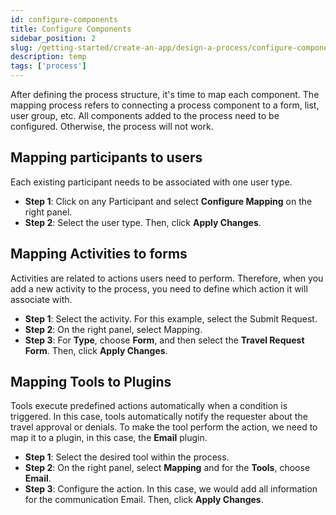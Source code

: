 ```yaml
---
id: configure-components
title: Configure Components
sidebar_position: 2
slug: /getting-started/create-an-app/design-a-process/configure-components
description: temp
tags: ['process']
---
```



After defining the process structure, it's time to map each component. The mapping process refers to connecting a process component to a form, list, user group, etc. All components added to the process need to be configured. Otherwise, the process will not work.

## Mapping participants to users

Each existing participant needs to be associated with one user type.

- **Step 1**: Click on any Participant and select **Configure Mapping** on the right panel.
- **Step 2**: Select the user type. Then, click **Apply Changes**.

## Mapping Activities to forms

Activities are related to actions users need to perform. Therefore, when you add a new activity to the process, you need to define which action it will associate with.

- **Step 1**: Select the activity. For this example, select the Submit Request.
- **Step 2**: On the right panel, select Mapping.
- **Step 3**: For **Type**, choose **Form**, and then select the **Travel Request Form**. Then, click **Apply Changes**.

## Mapping Tools to Plugins

Tools execute predefined actions automatically when a condition is triggered. In this case, tools automatically notify the requester about the travel approval or denials. To make the tool perform the action, we need to map it to a plugin, in this case, the **Email** plugin.

- **Step 1**: Select the desired tool within the process.
- **Step 2**: On the right panel, select **Mapping** and for the **Tools**, choose **Email**.
- **Step 3**: Configure the action. In this case, we would add all information for the communication Email. Then, click **Apply Changes**.
